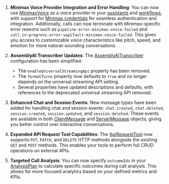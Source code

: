 1. **Minimax Voice Provider Integration and Error Handling**: You can now use [MinimaxVoice](https://api.vapi.ai/api#:~:text=MinimaxVoice) as a voice provider in your [assistants](https://api.vapi.ai/api#:~:text=SessionPaginatedResponse-,Assistant,-AssistantPaginatedResponse) and [workflows](https://api.vapi.ai/api#:~:text=Workflow), with support for [Minimax credentials](https://api.vapi.ai/api#:~:text=CreateMinimaxCredentialDTO) for seamless authentication and integration. Additionally, calls can now terminate with Minimax-specific error reasons such as `pipeline-error-minimax-voice-failed` and `call.in-progress.error-vapifault-minimax-voice-failed`. This gives you access to customizable voice characteristics like pitch, speed, and emotion for more natural-sounding conversations.

2. **AssemblyAI Transcriber Updates**: The [AssemblyAITranscriber](https://api.vapi.ai/api#:~:text=AssemblyAITranscriber) configuration has been simplified:
   - The `enableUniversalStreamingApi` property has been removed.
   - The `formatTurns` property now defaults to `true` and no longer depends on the universal streaming API setting.
   - Several properties have updated descriptions and defaults, with references to the deprecated universal streaming API removed.

3. **Enhanced Chat and Session Events**: New message types have been added for handling chat and session events: `chat.created`, `chat.deleted`, `session.created`, `session.updated`, and `session.deleted`. These events are available in both [ClientMessage](https://api.vapi.ai/api#:~:text=ClientMessage) and [ServerMessage](https://api.vapi.ai/api#:~:text=ServerMessage) objects, giving you better control over interactive conversations.

4. **Expanded API Request Tool Capabilities**: The [ApiRequestTool](https://api.vapi.ai/api#:~:text=ApiRequestTool) now supports `PUT`, `PATCH`, and `DELETE` HTTP methods alongside the existing `GET` and `POST` methods. This enables your tools to perform full CRUD operations on external APIs.

5. **Targeted Call Analysis**: You can now specify `outcomeIds` in your [AnalysisPlan](https://api.vapi.ai/api#:~:text=AnalysisPlan) to calculate specific outcomes during call analysis. This allows for more focused analytics based on your defined metrics and KPIs.
